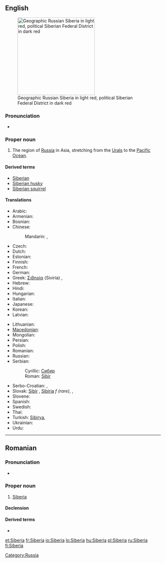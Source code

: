 ==English==
{{wikipedia}}
[[Image:Siberia Federal Subjects.png|thumb|right|250px|Geographic Russian Siberia in light red, political Siberian Federal District in dark red]]

===Pronunciation===
* {{rhymes|ɪəriə}}

===Proper noun===
{{en-proper noun}}

# The region of [[Russia]] in Asia, stretching from the [[Urals]] to the [[Pacific Ocean]].

====Derived terms====
* [[Siberian]]
* [[Siberian husky]]
* [[Siberian squirrel]]

====Translations====
{{trans-top|region of Russia}}
* Arabic: {{t|ar|سيبيريا|f|tr=sibiirya}}
* Armenian: {{t-|hy|Սիբիր|tr=Sibir}}
* Bosnian: {{t-|bs|Sibir|m}}
* Chinese:
*: Mandarin: {{t|cmn|西伯利亞|sc=Hani}},  {{t|cmn|西伯利亚|tr=Xībólìyà|sc=Hani}}
* Czech: {{t|cs|Sibiř|f}}
* Dutch: {{t-|nl|Siberië|n}}
* Estonian: {{t|et|Siber}}
* Finnish: {{t+|fi|Siperia}}
* French: {{t+|fr|Sibérie|f}}
* German: {{t+|de|Sibirien|n}}
* Greek: [[Σιβηρία]] (Siviría) {{f}},  {{t|el|Σιβηρία|f|tr=Siviría|sc=Grek}}
* Hebrew: {{t|he|סיביר|sc=Hebr}}
* Hindi: {{t|hi|साइबेरिया|tr=sā'ibēriyā|sc=Deva}}
* Hungarian: {{t+|hu|Szibéria}}
* Italian: {{t-|it|Siberia|f}}
* Japanese: {{t-|ja|シベリア|tr=Shiberia}}
* Korean: {{t|ko|시베리아|tr=Siberia|sc=Kore}}
* Latvian: {{t|lv|Sibīrija}}
{{trans-mid}}
* Lithuanian: {{t|lt|Sibiras}}
* [[Macedonian]]: {{t-|mk|Сибир|m|tr=Síbir}}
* Mongolian: {{t|mn|Сибирь|tr=Sibír’|sc=Cyrl}}
* Persian: {{t|fa|سیبریه|sc=fa-Arab}}
* Polish: {{t+|pl|Syberia|f}}
* Romanian: {{t-|ro|Siberia|f}}
* Russian: {{t+|ru|Сибирь|f|tr=Sibír’}}
* Serbian:
*: Cyrillic: [[Сибир#Serbian|Сибир]] {{m}}
*: Roman: [[Sibir#Serbian|Sibir]] {{m}}
* Serbo-Croatian: {{t|sh|Сибир|m}},  {{t|sh|Sibir|m}}
* Slovak: [[Sibír]] {{f}}, [[Sibíria]] ''f (rare)'',  {{t|sk|Sibír|f}},  {{qualifier|rare}} {{t|sk|Sibíria|f}}
* Slovene: {{t|sl|Sibirija|f}}
* Spanish: {{t-|es|Siberia|f}}
* Swedish: {{t-|sv|Sibirien|c}}
* Thai: {{t|th|ไซบีเรีย|tr=sai-bee-ria|sc=Thai}}
* Turkish: [[Sibirya]],  {{t|tr|Sibirya}}
* Ukrainian: {{t|uk|Сибір|f|tr=Sybír|xs=Ukrainian}}
* Urdu: {{t|ur|سائبیریا|sc=ur-Arab}}
{{trans-bottom}}

[[Category:Russia]]
----

==Romanian==

===Pronunciation===
* {{IPA|[si'be.ri.a]|lang=ro}}

===Proper noun===
{{infl|ro|proper noun|gender=f}}

# [[#English|Siberia]]

====Declension====
{{ro-country|gend=f|Siberiei}}

====Derived terms====
* {{l|ro|siberian}}

[[et:Siberia]]
[[fr:Siberia]]
[[io:Siberia]]
[[lo:Siberia]]
[[hu:Siberia]]
[[pl:Siberia]]
[[ru:Siberia]]
[[fi:Siberia]]